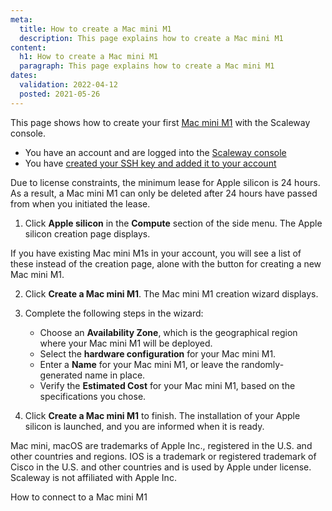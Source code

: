```yaml
---
meta:
  title: How to create a Mac mini M1
  description: This page explains how to create a Mac mini M1
content:
  h1: How to create a Mac mini M1
  paragraph: This page explains how to create a Mac mini M1
dates:
  validation: 2022-04-12
  posted: 2021-05-26
---
```


This page shows how to create your first [Mac mini M1](/compute/apple-silicon/concepts#mac-mini-m1) with the Scaleway console.

<Message type="requirement">

  - You have an account and are logged into the [Scaleway console](https://console.scaleway.com)
  - You have [created your SSH key and added it to your account](/console/my-project/how-to/create-ssh-key/)

</Message>


<Message type="important">

Due to license constraints, the minimum lease for Apple silicon is 24 hours. As a result, a Mac mini M1 can only be deleted after 24 hours have passed from when you initiated the lease.

</Message>

1. Click **Apple silicon** in the **Compute** section of the side menu. The Apple silicon creation page displays. 

  <Lightbox src="scaleway-m1-splash.webp" alt="" />
   
  <Message type="note">

  If you have existing Mac mini M1s in your account, you will see a list of
  these instead of the creation page, alone with the <Icon name="plus" />
  button for creating a new Mac mini M1.

  </Message>

2. Click **Create a Mac mini M1**. The Mac mini M1 creation wizard displays.

3. Complete the following steps in the wizard: 
    - Choose an **Availability Zone**, which is the geographical region where your Mac mini M1 will be deployed.
    - Select the **hardware configuration** for your Mac mini M1. 
    - Enter a **Name** for your Mac mini M1, or leave the randomly-generated name in place. 
    - Verify the **Estimated Cost** for your Mac mini M1, based on the specifications you chose.

4. Click **Create a Mac mini M1** to finish. The installation of your Apple silicon is launched, and you are informed when it is ready.

<Message type="note">

Mac mini, macOS are trademarks of Apple Inc., registered in the U.S. and other countries and regions. IOS is a trademark or registered trademark of Cisco in the U.S. and other countries and is used by Apple under license. Scaleway is not affiliated with Apple Inc.

</Message> 

<Navigation title="See Also">
  <NextButton to="/compute/apple-silicon/how-to/connect-to-mac-mini-m1/">How to connect to a Mac mini M1</NextButton>
</Navigation>